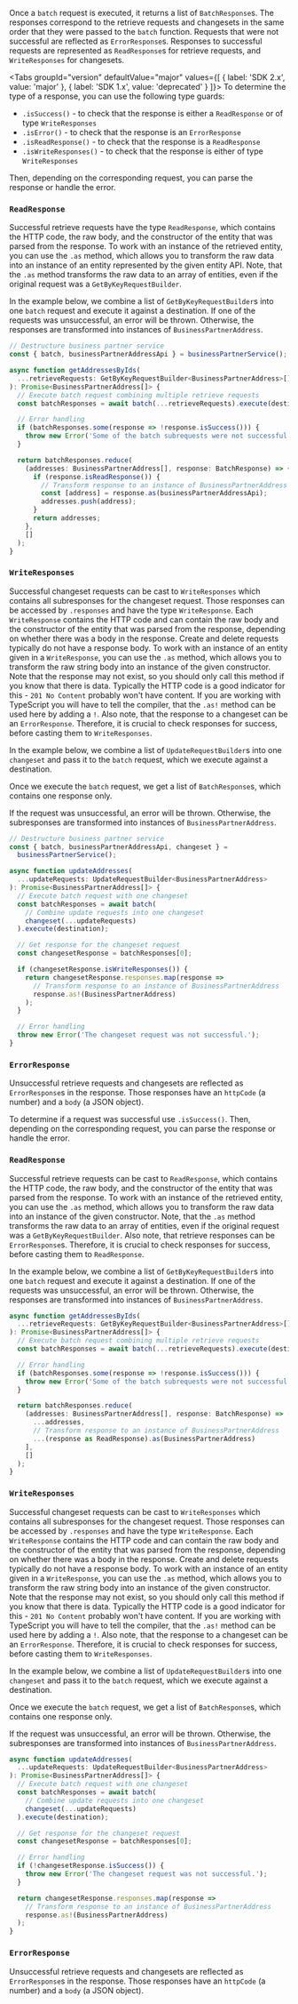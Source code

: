 
Once a `batch` request is executed, it returns a list of `BatchResponse`s.
The responses correspond to the retrieve requests and changesets in the same order that they were passed to the `batch` function.
Requests that were not successful are reflected as `ErrorResponse`s.
Responses to successful requests are represented as `ReadResponse`s for retrieve requests, and `WriteResponses` for changesets.

<Tabs groupId="version" defaultValue="major" values={[ { label: 'SDK 2.x', value: 'major' }, { label: 'SDK 1.x', value: 'deprecated' } ]}>
  <TabItem value="major">
To determine the type of a response, you can use the following type guards:

- `.isSuccess()` - to check that the response is either a `ReadResponse` or of type `WriteResponses`
- `.isError()` - to check that the response is an `ErrorResponse`
- `.isReadResponse()` - to check that the response is a `ReadResponse`
- `.isWriteResponses()` - to check that the response is either of type `WriteResponses`

Then, depending on the corresponding request, you can parse the response or handle the error.

### `ReadResponse`

Successful retrieve requests have the type `ReadResponse`, which contains the HTTP code, the raw body, and the constructor of the entity that was parsed from the response.
To work with an instance of the retrieved entity, you can use the `.as` method, which allows you to transform the raw data into an instance of an entity represented by the given entity API.
Note, that the `.as` method transforms the raw data to an array of entities, even if the original request was a `GetByKeyRequestBuilder`.

In the example below, we combine a list of `GetByKeyRequestBuilder`s into one `batch` request and execute it against a destination.
If one of the requests was unsuccessful, an error will be thrown.
Otherwise, the responses are transformed into instances of `BusinessPartnerAddress`.

```ts
// Destructure business partner service
const { batch, businessPartnerAddressApi } = businessPartnerService();

async function getAddressesByIds(
  ...retrieveRequests: GetByKeyRequestBuilder<BusinessPartnerAddress>[]
): Promise<BusinessPartnerAddress[]> {
  // Execute batch request combining multiple retrieve requests
  const batchResponses = await batch(...retrieveRequests).execute(destination);

  // Error handling
  if (batchResponses.some(response => !response.isSuccess())) {
    throw new Error('Some of the batch subrequests were not successful.');
  }

  return batchResponses.reduce(
    (addresses: BusinessPartnerAddress[], response: BatchResponse) => {
      if (response.isReadResponse()) {
        // Transform response to an instance of BusinessPartnerAddress
        const [address] = response.as(businessPartnerAddressApi);
        addresses.push(address);
      }
      return addresses;
    },
    []
  );
}
```

### `WriteResponses`

Successful changeset requests can be cast to `WriteResponses` which contains all subresponses for the changeset request.
Those responses can be accessed by `.responses` and have the type `WriteResponse`.
Each `WriteResponse` contains the HTTP code and can contain the raw body and the constructor of the entity that was parsed from the response, depending on whether there was a body in the response.
Create and delete requests typically do not have a response body.
To work with an instance of an entity given in a `WriteResponse`, you can use the `.as` method, which allows you to transform the raw string body into an instance of the given constructor.
Note that the response may not exist, so you should only call this method if you know that there is data.
Typically the HTTP code is a good indicator for this - `201 No Content` probably won't have content.
If you are working with TypeScript you will have to tell the compiler, that the `.as!` method can be used here by adding a `!`.
Also note, that the response to a changeset can be an `ErrorResponse`.
Therefore, it is crucial to check responses for success, before casting them to `WriteResponses`.

In the example below, we combine a list of `UpdateRequestBuilder`s into one `changeset` and pass it to the `batch` request, which we execute against a destination.

Once we execute the `batch` request, we get a list of `BatchResponse`s, which contains one response only.

If the request was unsuccessful, an error will be thrown.
Otherwise, the subresponses are transformed into instances of `BusinessPartnerAddress`.

```ts
// Destructure business partner service
const { batch, businessPartnerAddressApi, changeset } =
  businessPartnerService();

async function updateAddresses(
  ...updateRequests: UpdateRequestBuilder<BusinessPartnerAddress>
): Promise<BusinessPartnerAddress[]> {
  // Execute batch request with one changeset
  const batchResponses = await batch(
    // Combine update requests into one changeset
    changeset(...updateRequests)
  ).execute(destination);

  // Get response for the changeset request
  const changesetResponse = batchResponses[0];

  if (changesetResponse.isWriteResponses()) {
    return changesetResponse.responses.map(response =>
      // Transform response to an instance of BusinessPartnerAddress
      response.as!(BusinessPartnerAddress)
    );
  }

  // Error handling
  throw new Error('The changeset request was not successful.');
}
```

### `ErrorResponse`

Unsuccessful retrieve requests and changesets are reflected as `ErrorResponse`s in the response.
Those responses have an `httpCode` (a number) and a `body` (a JSON object).

  </TabItem>
  <TabItem value="deprecated">

To determine if a request was successful use `.isSuccess()`.
Then, depending on the corresponding request, you can parse the response or handle the error.

### `ReadResponse`

Successful retrieve requests can be cast to `ReadResponse`, which contains the HTTP code, the raw body, and the constructor of the entity that was parsed from the response.
To work with an instance of the retrieved entity, you can use the `.as` method, which allows you to transform the raw data into an instance of the given constructor.
Note, that the `.as` method transforms the raw data to an array of entities, even if the original request was a `GetByKeyRequestBuilder`.
Also note, that retrieve responses can be `ErrorResponse`s.
Therefore, it is crucial to check responses for success, before casting them to `ReadResponse`.

In the example below, we combine a list of `GetByKeyRequestBuilder`s into one `batch` request and execute it against a destination.
If one of the requests was unsuccessful, an error will be thrown.
Otherwise, the responses are transformed into instances of `BusinessPartnerAddress`.

```ts
async function getAddressesByIds(
  ...retrieveRequests: GetByKeyRequestBuilder<BusinessPartnerAddress>[]
): Promise<BusinessPartnerAddress[]> {
  // Execute batch request combining multiple retrieve requests
  const batchResponses = await batch(...retrieveRequests).execute(destination);

  // Error handling
  if (batchResponses.some(response => !response.isSuccess())) {
    throw new Error('Some of the batch subrequests were not successful.');
  }

  return batchResponses.reduce(
    (addresses: BusinessPartnerAddress[], response: BatchResponse) => [
      ...addresses,
      // Transform response to an instance of BusinessPartnerAddress
      ...(response as ReadResponse).as(BusinessPartnerAddress)
    ],
    []
  );
}
```

### `WriteResponses`

Successful changeset requests can be cast to `WriteResponses` which contains all subresponses for the changeset request.
Those responses can be accessed by `.responses` and have the type `WriteResponse`.
Each `WriteResponse` contains the HTTP code and can contain the raw body and the constructor of the entity that was parsed from the response, depending on whether there was a body in the response.
Create and delete requests typically do not have a response body.
To work with an instance of an entity given in a `WriteResponse`, you can use the `.as` method, which allows you to transform the raw string body into an instance of the given constructor.
Note that the response may not exist, so you should only call this method if you know that there is data.
Typically the HTTP code is a good indicator for this - `201 No Content` probably won't have content.
If you are working with TypeScript you will have to tell the compiler, that the `.as!` method can be used here by adding a `!`.
Also note, that the response to a changeset can be an `ErrorResponse`.
Therefore, it is crucial to check responses for success, before casting them to `WriteResponses`.

In the example below, we combine a list of `UpdateRequestBuilder`s into one `changeset` and pass it to the `batch` request, which we execute against a destination.

Once we execute the `batch` request, we get a list of `BatchResponse`s, which contains one response only.

If the request was unsuccessful, an error will be thrown.
Otherwise, the subresponses are transformed into instances of `BusinessPartnerAddress`.

```ts
async function updateAddresses(
  ...updateRequests: UpdateRequestBuilder<BusinessPartnerAddress>
): Promise<BusinessPartnerAddress[]> {
  // Execute batch request with one changeset
  const batchResponses = await batch(
    // Combine update requests into one changeset
    changeset(...updateRequests)
  ).execute(destination);

  // Get response for the changeset request
  const changesetResponse = batchResponses[0];

  // Error handling
  if (!changesetResponse.isSuccess()) {
    throw new Error('The changeset request was not successful.');
  }

  return changesetResponse.responses.map(response =>
    // Transform response to an instance of BusinessPartnerAddress
    response.as!(BusinessPartnerAddress)
  );
}
```

### `ErrorResponse`

Unsuccessful retrieve requests and changesets are reflected as `ErrorResponse`s in the response.
Those responses have an `httpCode` (a number) and a `body` (a JSON object).

  </TabItem>
</Tabs>
